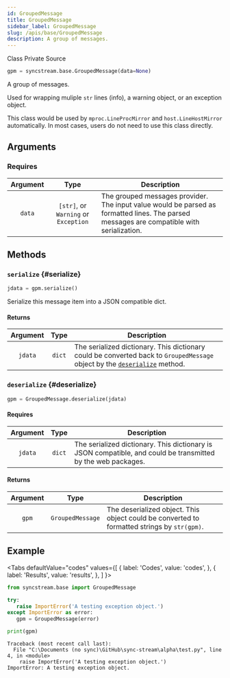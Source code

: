```yaml
---
id: GroupedMessage
title: GroupedMessage
sidebar_label: GroupedMessage
slug: /apis/base/GroupedMessage
description: A group of messages.
---
```



<p>
  <InlineIcon icon={vsiSymbolClass} width='1.35rem' style={{"verticalAlign": "bottom"}} /> Class
  <Splitter />
  <MDIIcon path={mdiLockOutline} size={0.9} style={{"verticalAlign": "bottom"}} /> Private
  <Splitter />
  <SourceURL url="base.py#L37">
    <FileCodeIcon size={18} verticalAlign="middle" /> Source
  </SourceURL>
</p>

```python
gpm = syncstream.base.GroupedMessage(data=None)
```

A group of messages.

Used for wrapping muliple `str` lines (info), a warning object, or an exception object.

This class would be used by `mproc.LineProcMirror` and `host.LineHostMirror` automatically. In most cases, users do not need to use this class directly.

## Arguments

### Requires

|  Argument  |  Type  |  <center>Description</center>  |
| :--------: | :----: | :----------------------------- |
| `data`     | `[str]`, or `Warning` or `Exception`  | The grouped messages provider. The input value would be parsed as formatted lines. The parsed messages are compatible with serialization. |

## Methods

### `serialize` {#serialize}

```python
jdata = gpm.serialize()
```

Serialize this message item into a JSON compatible dict.

#### Returns

|  Argument  |  Type  |  <center>Description</center>  |
| :--------: | :----: | :----------------------------- |
| `jdata` | `dict`  | The serialized dictionary. This dictionary could be converted back to `GroupedMessage` object by the [`deserialize`](#deserialize) method. |

### `deserialize` {#deserialize}

```python
gpm = GroupedMessage.deserialize(jdata)
```

#### Requires

|  Argument  |  Type  |  <center>Description</center>  |
| :--------: | :----: | :----------------------------- |
| `jdata` | `dict`  | The serialized dictionary. This dictionary is JSON compatible, and could be transmitted by the web packages. |

#### Returns

|  Argument  |  Type  |  <center>Description</center>  |
| :--------: | :----: | :----------------------------- |
| `gpm` | `GroupedMessage`  | The deserialized object. This object could be converted to formatted strings by `str(gpm)`. |

## Example

<Tabs
  defaultValue="codes"
  values={[
    { label: 'Codes', value: 'codes', },
    { label: 'Results', value: 'results', },
  ]
}>

<TabItem value="codes">

```python
from syncstream.base import GroupedMessage

try:
   raise ImportError('A testing exception object.')
except ImportError as error:
   gpm = GroupedMessage(error)

print(gpm)
```

</TabItem>

<TabItem value="results">

```shell
Traceback (most recent call last):
  File "C:\Documents (no sync)\GitHub\sync-stream\alpha\test.py", line 4, in <module>
    raise ImportError('A testing exception object.')
ImportError: A testing exception object.
```

</TabItem>
</Tabs>
